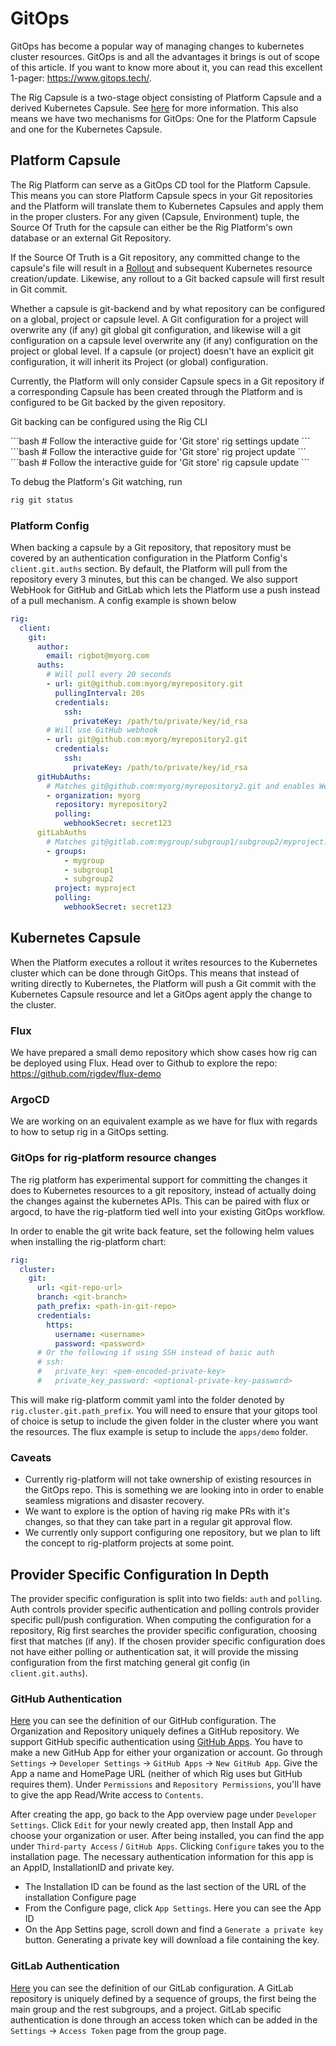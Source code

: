 
# GitOps

GitOps has become a popular way of managing changes to kubernetes cluster
resources. GitOps is and all the advantages it brings is out of scope 
of this article. If you want to know more about it, you can read this 
excellent 1-pager: https://www.gitops.tech/.

The Rig Capsule is a two-stage object consisting of Platform Capsule and a derived Kubernetes Capsule. See [here](/operator-manual/crd-operator) for more information. This also means we have two mechanisms for GitOps: One for the Platform Capsule and one for the Kubernetes Capsule.

## Platform Capsule
The Rig Platform can serve as a GitOps CD tool for the Platform Capsule. This means you can store Platform Capsule specs in your Git repositories and the Platform will translate them to Kubernetes Capsules and apply them in the proper clusters.
For any given (Capsule, Environment) tuple, the Source Of Truth for the capsule can either be the Rig Platform's own database or an external Git Repository.

If the Source Of Truth is a Git repository, any committed change to the capsule's file will result in a [Rollout](/platform/rollouts) and subsequent Kubernetes resource creation/update. Likewise, any rollout to a Git backed capsule will first result in Git commit.

Whether a capsule is git-backend and by what repository can be configured on a global, project or capsule level. A Git configuration for a project will overwrite any (if any) git global git configuration, and likewise will a git configuration on a capsule level overwrite any (if any) configuration on the project or global level. If a capsule (or project) doesn't have an explicit git configuration, it will inherit its Project (or global) configuration.

Currently, the Platform will only consider Capsule specs in a Git repository if a corresponding Capsule has been created through the Platform and is configured to be Git backed by the given repository.

Git backing can be configured using the Rig CLI
<Tabs>

<TabItem value="Global" label="Global">
```bash
# Follow the interactive guide for 'Git store'
rig settings update
```
</TabItem>

<TabItem value="Project" label="Project">
```bash
# Follow the interactive guide for 'Git store'
rig project update
```
</TabItem>


<TabItem value="Capsule" label="Capsule">
```bash
# Follow the interactive guide for 'Git store'
rig capsule update
```
</TabItem>

</Tabs>

To debug the Platform's Git watching, run 
```bash
rig git status
```

### Platform Config
When backing a capsule by a Git repository, that repository must be covered by an authentication configuration in the Platform Config's `client.git.auths` section. By default, the Platform will pull from the repository every 3 minutes, but this can be changed. We also support WebHook for GitHub and GitLab which lets the Platform use a push instead of a pull mechanism. A config example is shown below
```yaml
rig:
  client:
    git:
      author:
        email: rigbot@myorg.com    
      auths:
        # Will pull every 20 seconds
        - url: git@github.com:myorg/myrepository.git
          pullingInterval: 20s
          credentials:
            ssh:
              privateKey: /path/to/private/key/id_rsa
        # Will use GitHub webhook
        - url: git@github.com:myorg/myrepository2.git
          credentials:
            ssh:
              privateKey: /path/to/private/key/id_rsa
      gitHubAuths:
        # Matches git@github.com:myorg/myrepository2.git and enables WebHook
        - organization: myorg
          repository: myrepository2
          polling:
            webhookSecret: secret123
      gitLabAuths
        # Matches git@gitlab.com:mygroup/subgroup1/subgroup2/myproject.git and enables WebHook
        - groups:
            - mygroup
            - subgroup1
            - subgroup2
          project: myproject
          polling:
            webhookSecret: secret123
````

## Kubernetes Capsule

When the Platform executes a rollout it writes resources to the Kubernetes cluster which can be done through GitOps. This means that instead of writing directly to Kubernetes, the Platform will push a Git commit with the Kubernetes Capsule resource and let a GitOps agent apply the change to the cluster.

### Flux

We have prepared a small demo repository which show cases how rig can be
deployed using Flux. Head over to Github to explore the repo:
https://github.com/rigdev/flux-demo

### ArgoCD

We are working on an equivalent example as we have for flux with regards to how
to setup rig in a GitOps setting.

### GitOps for rig-platform resource changes

The rig platform has experimental support for committing the changes it does to
Kubernetes resources to a git repository, instead of actually doing the changes
against the kubernetes APIs. This can be paired with flux or argocd, to have
the rig-platform tied well into your existing GitOps workflow.

In order to enable the git write back feature, set the following helm values
when installing the rig-platform chart:

```yaml
rig:
  cluster:
    git:
      url: <git-repo-url>
      branch: <git-branch>
      path_prefix: <path-in-git-repo>
      credentials:
        https:
          username: <username>
          password: <password>
      # Or the following if using SSH instead of basic auth
      # ssh:
      #   private_key: <pem-encoded-private-key>
      #   private_key_password: <optional-private-key-password>
```

This will make rig-platform commit yaml into the folder denoted by
`rig.cluster.git.path_prefix`. You will need to ensure that your gitops tool of
choice is setup to include the given folder in the cluster where you want the
resources. The flux example is setup to include the `apps/demo` folder.

### Caveats

- Currently rig-platform will not take ownership of existing resources in the
  GitOps repo. This is something we are looking into in order to enable
  seamless migrations and disaster recovery.
- We want to explore is the option of having rig make PRs with it's changes, so
  that they can take part in a regular git approval flow.
- We currently only support configuring one repository, but we plan to lift the
  concept to rig-platform projects at some point.

## Provider Specific Configuration In Depth
The provider specific configuration is split into two fields: `auth` and `polling`. Auth controls provider specific authentication and polling controls provider specific pull/push configuration.
When computing the configuration for a repository, Rig first searches the provider specific configuration, choosing first that matches (if any). If the chosen provider specific configuration does not have
either polling or authentication sat, it will provide the missing configuration from the first matching general git config (in `client.git.auths`).

### GitHub Authentication
[Here](/api/config/v1alpha1#github) you can see the definition of our GitHub configuration. The Organization and Repository uniquely defines a GitHub repository. We support GitHub specific authentication using [GitHub Apps](https://docs.github.com/en/apps).
You have to make a new GitHub App for either your organization or account. Go through `Settings` -> `Developer Settings` -> `GitHub Apps` -> `New GitHub App`. Give the App a name and HomePage URL (neither of which Rig uses but GitHub requires them). Under `Permissions` and `Repository Permissions`, you'll have to give the app Read/Write access to `Contents`.

After creating the app, go back to the App overview page under `Developer Settings`. Click `Edit` for your newly created app, then Install App and choose your organization or user. After being installed, you can find the app under `Third-party Access` / `GitHub Apps`. Clicking `Configure` takes you to the installation page.
The necessary authentication information for this app is an AppID, InstallationID and private key. 
- The Installation ID can be found as the last section of the URL of the installation Configure page
- From the Configure page, click `App Settings`. Here you can see the App ID
- On the App Settins page, scroll down and find a `Generate a private key` button. Generating a private key will download a file containing the key.

### GitLab Authentication
[Here](/api/config/v1alpha1#gitlab) you can see the definition of our GitLab configuration. A GitLab repository is uniquely defined by a sequence of groups, the first being the main group and the rest subgroups, and a project.
GitLab specific authentication is done through an access token which can be added in the `Settings` -> `Access Token` page from the group page.
